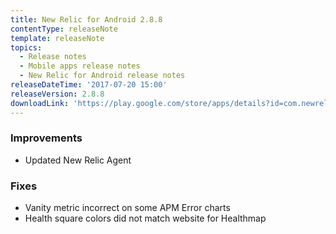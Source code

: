 ```yaml
---
title: New Relic for Android 2.8.8
contentType: releaseNote
template: releaseNote
topics:
  - Release notes
  - Mobile apps release notes
  - New Relic for Android release notes
releaseDateTime: '2017-07-20 15:00'
releaseVersion: 2.8.8
downloadLink: 'https://play.google.com/store/apps/details?id=com.newrelic.rpm&hl=en'
---
```


### Improvements

* Updated New Relic Agent

### Fixes

* Vanity metric incorrect on some APM Error charts
* Health square colors did not match website for Healthmap
